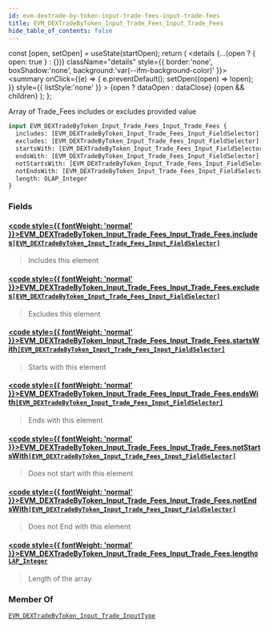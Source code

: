 ```yaml
---
id: evm-dextrade-by-token-input-trade-fees-input-trade-fees
title: EVM_DEXTradeByToken_Input_Trade_Fees_Input_Trade_Fees
hide_table_of_contents: false
---
```







  const [open, setOpen] = useState(startOpen);
  return (
    <details {...(open ? { open: true } : {})} className="details" style={{ border:'none', boxShadow:'none', background:'var(--ifm-background-color)' }}>
      <summary
        onClick={(e) => {
          e.preventDefault();
          setOpen((open) => !open);
        }}
        style={{ listStyle:'none' }}
      >
      {open ? dataOpen : dataClose}
      </summary>
      {open && children}
    </details>
  );
};










Array of Trade_Fees includes or excludes provided value


```graphql
input EVM_DEXTradeByToken_Input_Trade_Fees_Input_Trade_Fees {
  includes: [EVM_DEXTradeByToken_Input_Trade_Fees_Input_FieldSelector]
  excludes: [EVM_DEXTradeByToken_Input_Trade_Fees_Input_FieldSelector]
  startsWith: [EVM_DEXTradeByToken_Input_Trade_Fees_Input_FieldSelector]
  endsWith: [EVM_DEXTradeByToken_Input_Trade_Fees_Input_FieldSelector]
  notStartsWith: [EVM_DEXTradeByToken_Input_Trade_Fees_Input_FieldSelector]
  notEndsWith: [EVM_DEXTradeByToken_Input_Trade_Fees_Input_FieldSelector]
  length: OLAP_Integer
}
```




### Fields

#### [<code style={{ fontWeight: 'normal' }}>EVM_DEXTradeByToken_Input_Trade_Fees_Input_Trade_Fees.<b>includes</b></code>](#)<Bullet />[`[EVM_DEXTradeByToken_Input_Trade_Fees_Input_FieldSelector]`](/docs/graphql-reference/inputs/evm-dextrade-by-token-input-trade-fees-input-field-selector) <Badge class="badge badge--secondary" text="list"/> <Badge class="badge badge--secondary" text="input"/> 
> 
> 
> Includes this element
> 

#### [<code style={{ fontWeight: 'normal' }}>EVM_DEXTradeByToken_Input_Trade_Fees_Input_Trade_Fees.<b>excludes</b></code>](#)<Bullet />[`[EVM_DEXTradeByToken_Input_Trade_Fees_Input_FieldSelector]`](/docs/graphql-reference/inputs/evm-dextrade-by-token-input-trade-fees-input-field-selector) <Badge class="badge badge--secondary" text="list"/> <Badge class="badge badge--secondary" text="input"/> 
> 
> 
> Excludes this element
> 

#### [<code style={{ fontWeight: 'normal' }}>EVM_DEXTradeByToken_Input_Trade_Fees_Input_Trade_Fees.<b>startsWith</b></code>](#)<Bullet />[`[EVM_DEXTradeByToken_Input_Trade_Fees_Input_FieldSelector]`](/docs/graphql-reference/inputs/evm-dextrade-by-token-input-trade-fees-input-field-selector) <Badge class="badge badge--secondary" text="list"/> <Badge class="badge badge--secondary" text="input"/> 
> 
> 
> Starts with this element
> 

#### [<code style={{ fontWeight: 'normal' }}>EVM_DEXTradeByToken_Input_Trade_Fees_Input_Trade_Fees.<b>endsWith</b></code>](#)<Bullet />[`[EVM_DEXTradeByToken_Input_Trade_Fees_Input_FieldSelector]`](/docs/graphql-reference/inputs/evm-dextrade-by-token-input-trade-fees-input-field-selector) <Badge class="badge badge--secondary" text="list"/> <Badge class="badge badge--secondary" text="input"/> 
> 
> 
> Ends with this element
> 

#### [<code style={{ fontWeight: 'normal' }}>EVM_DEXTradeByToken_Input_Trade_Fees_Input_Trade_Fees.<b>notStartsWith</b></code>](#)<Bullet />[`[EVM_DEXTradeByToken_Input_Trade_Fees_Input_FieldSelector]`](/docs/graphql-reference/inputs/evm-dextrade-by-token-input-trade-fees-input-field-selector) <Badge class="badge badge--secondary" text="list"/> <Badge class="badge badge--secondary" text="input"/> 
> 
> 
> Does not start with this element
> 

#### [<code style={{ fontWeight: 'normal' }}>EVM_DEXTradeByToken_Input_Trade_Fees_Input_Trade_Fees.<b>notEndsWith</b></code>](#)<Bullet />[`[EVM_DEXTradeByToken_Input_Trade_Fees_Input_FieldSelector]`](/docs/graphql-reference/inputs/evm-dextrade-by-token-input-trade-fees-input-field-selector) <Badge class="badge badge--secondary" text="list"/> <Badge class="badge badge--secondary" text="input"/> 
> 
> 
> Does not End with this element
> 

#### [<code style={{ fontWeight: 'normal' }}>EVM_DEXTradeByToken_Input_Trade_Fees_Input_Trade_Fees.<b>length</b></code>](#)<Bullet />[`OLAP_Integer`](/docs/graphql-reference/inputs/olap-integer) <Badge class="badge badge--secondary" text="input"/> 
> 
> 
> Length of the array
> 



### Member Of

[`EVM_DEXTradeByToken_Input_Trade_InputType`](/docs/graphql-reference/inputs/evm-dextrade-by-token-input-trade-input-type)  <Badge class="badge badge--secondary" text="input"/>


